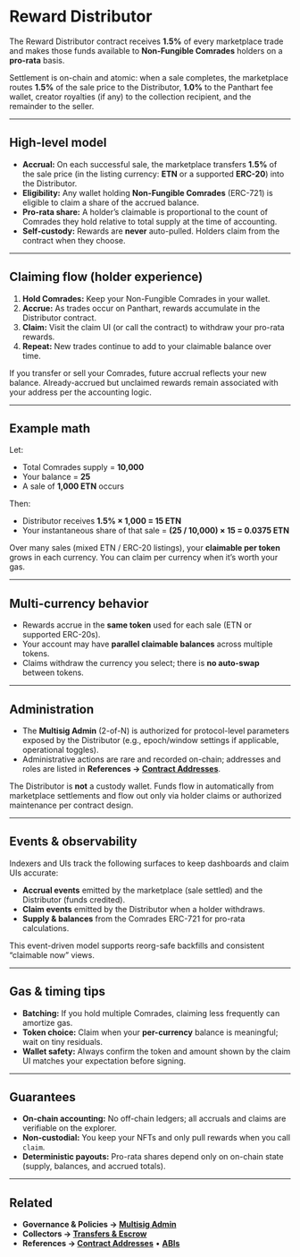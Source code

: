 

# Reward Distributor

The Reward Distributor contract receives **1.5%** of every marketplace trade and makes those funds available to **Non-Fungible Comrades** holders on a **pro-rata** basis.

<Callout>
Settlement is on-chain and atomic: when a sale completes, the marketplace routes <strong>1.5%</strong> of the sale price to the Distributor, <strong>1.0%</strong> to the Panthart fee wallet, creator royalties (if any) to the collection recipient, and the remainder to the seller.
</Callout>

---

## High-level model

- **Accrual:** On each successful sale, the marketplace transfers **1.5%** of the sale price (in the listing currency: **ETN** or a supported **ERC-20**) into the Distributor.
- **Eligibility:** Any wallet holding **Non-Fungible Comrades** (ERC-721) is eligible to claim a share of the accrued balance.
- **Pro-rata share:** A holder’s claimable is proportional to the count of Comrades they hold relative to total supply at the time of accounting.
- **Self-custody:** Rewards are **never** auto-pulled. Holders claim from the contract when they choose.

---

## Claiming flow (holder experience)

<Steps>
  <ol>
    <li><strong>Hold Comrades:</strong> Keep your Non-Fungible Comrades in your wallet.</li>
    <li><strong>Accrue:</strong> As trades occur on Panthart, rewards accumulate in the Distributor contract.</li>
    <li><strong>Claim:</strong> Visit the claim UI (or call the contract) to withdraw your pro-rata rewards.</li>
    <li><strong>Repeat:</strong> New trades continue to add to your claimable balance over time.</li>
  </ol>
</Steps>

<Callout type="warning">
If you transfer or sell your Comrades, future accrual reflects your new balance. Already-accrued but unclaimed rewards remain associated with your address per the accounting logic.
</Callout>

---

## Example math

Let:
- Total Comrades supply = **10,000**
- Your balance = **25**
- A sale of **1,000 ETN** occurs

Then:
- Distributor receives **1.5% × 1,000 = 15 ETN**
- Your instantaneous share of that sale = **(25 / 10,000) × 15 = 0.0375 ETN**

Over many sales (mixed ETN / ERC-20 listings), your **claimable per token** grows in each currency. You can claim per currency when it’s worth your gas.

---

## Multi-currency behavior

- Rewards accrue in the **same token** used for each sale (ETN or supported ERC-20s).
- Your account may have **parallel claimable balances** across multiple tokens.
- Claims withdraw the currency you select; there is **no auto-swap** between tokens.

---

## Administration

- The **Multisig Admin** (2-of-N) is authorized for protocol-level parameters exposed by the Distributor (e.g., epoch/window settings if applicable, operational toggles).
- Administrative actions are rare and recorded on-chain; addresses and roles are listed in **References → [Contract Addresses](/references/contract-addresses)**.

<Callout type="info">
The Distributor is <strong>not</strong> a custody wallet. Funds flow in automatically from marketplace settlements and flow out only via holder claims or authorized maintenance per contract design.
</Callout>

---

## Events & observability

Indexers and UIs track the following surfaces to keep dashboards and claim UIs accurate:

- **Accrual events** emitted by the marketplace (sale settled) and the Distributor (funds credited).
- **Claim events** emitted by the Distributor when a holder withdraws.
- **Supply & balances** from the Comrades ERC-721 for pro-rata calculations.

This event-driven model supports reorg-safe backfills and consistent “claimable now” views.

---

## Gas & timing tips

- **Batching:** If you hold multiple Comrades, claiming less frequently can amortize gas.
- **Token choice:** Claim when your **per-currency** balance is meaningful; wait on tiny residuals.
- **Wallet safety:** Always confirm the token and amount shown by the claim UI matches your expectation before signing.

---

## Guarantees

- **On-chain accounting:** No off-chain ledgers; all accruals and claims are verifiable on the explorer.
- **Non-custodial:** You keep your NFTs and only pull rewards when you call `claim`.
- **Deterministic payouts:** Pro-rata shares depend only on on-chain state (supply, balances, and accrued totals).

---

## Related

- **Governance & Policies → [Multisig Admin](/governance-and-policies/multisig-admin)**  
- **Collectors → [Transfers & Escrow](/collectors/transfers-escrow)**  
- **References → [Contract Addresses](/references/contract-addresses)** • **[ABIs](/references/abis)**
